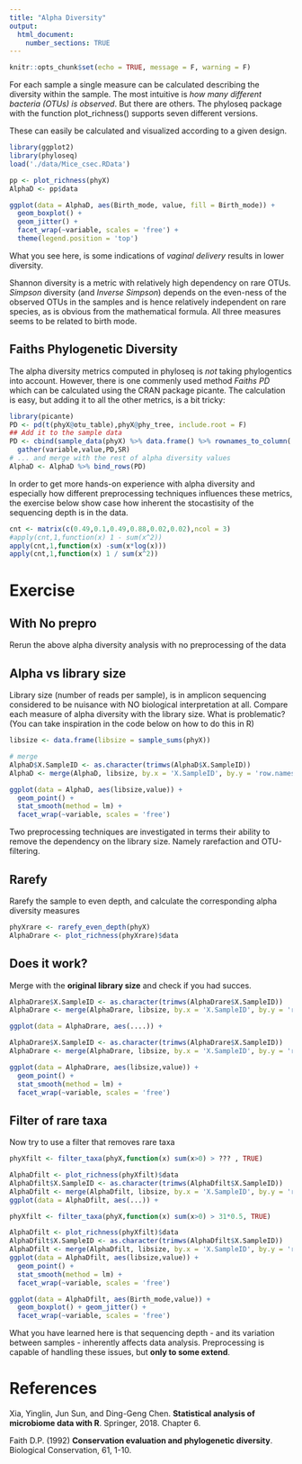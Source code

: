```yaml
---
title: "Alpha Diversity"
output: 
  html_document:
    number_sections: TRUE
---
```


<style>
pre.bluecars {
    background-color: #aabbff !important;
}
pre.blackcars {
    background-color: #000000 !important;
}
pre.redcars {
    background-color: #ffbbbb !important;
}
</style>

```r
knitr::opts_chunk$set(echo = TRUE, message = F, warning = F)
```

For each sample a single measure can be calculated describing the diversity within the sample. The most intuitive is _how many different bacteria (OTUs) is observed_. But there are others. The phyloseq package with the function plot_richness() supports seven different versions. 

These can easily be calculated and visualized according to a given design. 

```r
library(ggplot2)
library(phyloseq)
load('./data/Mice_csec.RData')

pp <- plot_richness(phyX)
AlphaD <- pp$data

ggplot(data = AlphaD, aes(Birth_mode, value, fill = Birth_mode)) + 
  geom_boxplot() + 
  geom_jitter() + 
  facet_wrap(~variable, scales = 'free') + 
  theme(legend.position = 'top')
```

What you see here, is some indications of _vaginal delivery_ results in lower diversity. 

Shannon diversity is a metric with relatively high dependency on rare OTUs. _Simpson_ diversity (and _Inverse Simpson_) depends on the even-ness of the observed OTUs in the samples and is hence relatively independent on rare species, as is obvious from the mathematical formula. All three measures seems to be related to birth mode. 

## Faiths Phylogenetic Diversity {-}

The alpha diversity metrics computed in phyloseq is _not_ taking phylogentics into account. However, there is one commenly used method _Faiths PD_ which can be calculated using the CRAN package picante. The calculation is easy, but adding it to all the other metrics, is a bit tricky: 

```r
library(picante)
PD <- pd(t(phyX@otu_table),phyX@phy_tree, include.root = F)
## Add it to the sample data 
PD <- cbind(sample_data(phyX) %>% data.frame() %>% rownames_to_column('samples'),PD) %>% 
  gather(variable,value,PD,SR) 
# ... and merge with the rest of alpha diversity values
AlphaD <- AlphaD %>% bind_rows(PD)
```


In order to get more hands-on experience with alpha diversity and especially how different preprocessing techniques influences these metrics, the exercise below show case how inherent the stocastisity of the sequencing depth is in the data. 



```r
cnt <- matrix(c(0.49,0.1,0.49,0.88,0.02,0.02),ncol = 3)
#apply(cnt,1,function(x) 1 - sum(x^2))
apply(cnt,1,function(x) -sum(x*log(x)))
apply(cnt,1,function(x) 1 / sum(x^2))
```


# Exercise

## With No prepro

Rerun the above alpha diversity analysis with no preprocessing of the data

## Alpha vs library size

Library size (number of reads per sample), is in amplicon sequencing considered to be nuisance with NO biological interpretation at all. Compare each measure of alpha diversity with the library size. What is problematic? (You can take inspiration in the code below on how to do this in R)

```r
libsize <- data.frame(libsize = sample_sums(phyX))

# merge
AlphaD$X.SampleID <- as.character(trimws(AlphaD$X.SampleID))
AlphaD <- merge(AlphaD, libsize, by.x = 'X.SampleID', by.y = 'row.names')

ggplot(data = AlphaD, aes(libsize,value)) + 
  geom_point() + 
  stat_smooth(method = lm) + 
  facet_wrap(~variable, scales = 'free')
```

Two preprocessing techniques are investigated in terms their ability to remove the dependency on the library size. Namely rarefaction and OTU-filtering. 

## Rarefy

Rarefy the sample to even depth, and calculate the corresponding alpha diversity measures

```r
phyXrare <- rarefy_even_depth(phyX)
AlphaDrare <- plot_richness(phyXrare)$data
```

## Does it work?

Merge with the __original library size__ and check if you had succes. 

```r
AlphaDrare$X.SampleID <- as.character(trimws(AlphaDrare$X.SampleID))
AlphaDrare <- merge(AlphaDrare, libsize, by.x = 'X.SampleID', by.y = 'row.names')

ggplot(data = AlphaDrare, aes(....)) + 
```

```r
AlphaDrare$X.SampleID <- as.character(trimws(AlphaDrare$X.SampleID))
AlphaDrare <- merge(AlphaDrare, libsize, by.x = 'X.SampleID', by.y = 'row.names')

ggplot(data = AlphaDrare, aes(libsize,value)) + 
  geom_point() + 
  stat_smooth(method = lm) + 
  facet_wrap(~variable, scales = 'free')
```

## Filter of rare taxa 

Now try to use a filter that removes rare taxa

```r
phyXfilt <- filter_taxa(phyX,function(x) sum(x>0) > ??? , TRUE)

AlphaDfilt <- plot_richness(phyXfilt)$data
AlphaDfilt$X.SampleID <- as.character(trimws(AlphaDfilt$X.SampleID))
AlphaDfilt <- merge(AlphaDfilt, libsize, by.x = 'X.SampleID', by.y = 'row.names')
ggplot(data = AlphaDfilt, aes(...)) + 
```

```r
phyXfilt <- filter_taxa(phyX,function(x) sum(x>0) > 31*0.5, TRUE)

AlphaDfilt <- plot_richness(phyXfilt)$data
AlphaDfilt$X.SampleID <- as.character(trimws(AlphaDfilt$X.SampleID))
AlphaDfilt <- merge(AlphaDfilt, libsize, by.x = 'X.SampleID', by.y = 'row.names')
ggplot(data = AlphaDfilt, aes(libsize,value)) + 
  geom_point() + 
  stat_smooth(method = lm) + 
  facet_wrap(~variable, scales = 'free')

ggplot(data = AlphaDfilt, aes(Birth_mode,value)) + 
  geom_boxplot() + geom_jitter() + 
  facet_wrap(~variable, scales = 'free')
```

What you have learned here is that sequencing depth - and its variation between samples - inherently affects data analysis. 
Preprocessing is capable of handling these issues, but __only to some extend__.

# References {-}

Xia, Yinglin, Jun Sun, and Ding-Geng Chen. __Statistical analysis of microbiome data with R__. Springer, 2018. Chapter 6. 

Faith D.P. (1992) __Conservation evaluation and phylogenetic diversity__. Biological Conservation, 61, 1-10.

